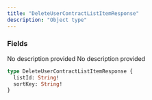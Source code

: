 ```yaml
---
title: "DeleteUserContractListItemResponse"
description: "Object type"
---
```


### Fields

<ResponseField name="listId" type="String!" required>
  No description provided
</ResponseField>

<ResponseField name="sortKey" type="String!" required>
  No description provided
</ResponseField>


```graphql DeleteUserContractListItemResponse
type DeleteUserContractListItemResponse {
  listId: String!
  sortKey: String!
}
```
